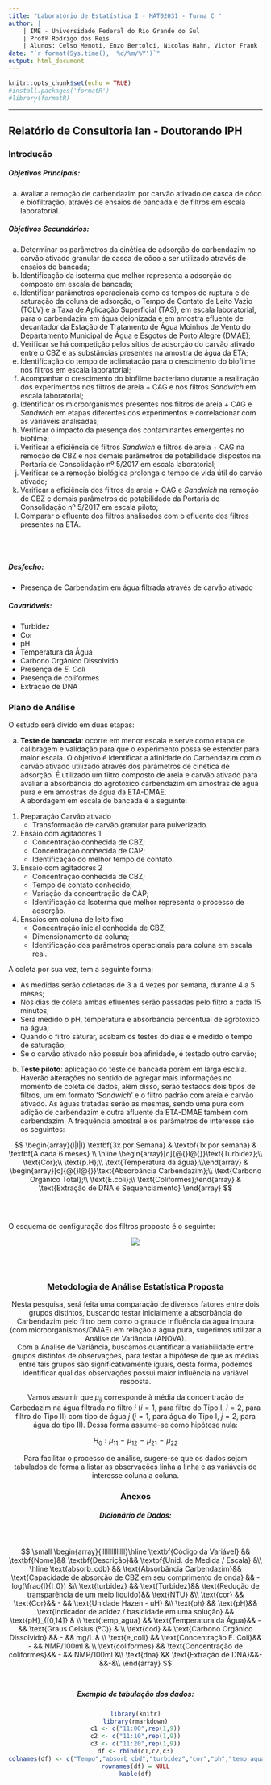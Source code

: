 ```yaml
---
title: "Laboratório de Estatística I - MAT02031 - Turma C "
author: | 
    | IME - Universidade Federal do Rio Grande do Sul
    | Profº Rodrigo dos Reis
    | Alunos: Celso Menoti, Enzo Bertoldi, Nicolas Hahn, Victor Frank
date: "`r format(Sys.time(), '%d/%m/%Y')`"
output: html_document
---
```


```r
knitr::opts_chunk$set(echo = TRUE)
#install.packages('formatR')
#library(formatR)
```

***
## Relatório de Consultoria Ian - Doutorando IPH
### Introdução
##### Objetivos Principais:

a) Avaliar a remoção de carbendazim por carvão ativado de casca de côco e biofiltração, através de ensaios de bancada e de filtros em escala laboratorial.

##### Objetivos Secundários:

a)	Determinar os parâmetros da cinética de adsorção do carbendazim no carvão ativado granular de casca de côco a ser utilizado através de ensaios de bancada;
b)	Identificação da isoterma que melhor representa a adsorção do composto em escala de bancada;
c)	Identificar parâmetros operacionais como os tempos de ruptura e de saturação da coluna de adsorção, o Tempo de Contato de Leito Vazio (TCLV) e a Taxa de Aplicação Superficial (TAS), em escala laboratorial, para o carbendazim em água deionizada e em amostra efluente de decantador da Estação de Tratamento de Água Moinhos de Vento do Departamento Municipal de Água e Esgotos de Porto Alegre (DMAE);
d)	Verificar se há competição pelos sítios de adsorção do carvão ativado entre o CBZ e as substâncias presentes na amostra de água da ETA;
e)	Identificação do tempo de aclimatação para o crescimento do biofilme nos filtros em escala laboratorial;
f)	Acompanhar o crescimento do biofilme bacteriano durante a realização dos experimentos nos filtros de areia + CAG e nos filtros *Sandwich* em escala laboratorial;
g)	Identificar os microorganismos presentes nos filtros de areia + CAG e *Sandwich* em etapas diferentes dos experimentos e correlacionar com as variáveis analisadas;
h)	Verificar o impacto da presença dos contaminantes emergentes no biofilme;
i)	Verificar a eficiência de filtros *Sandwich* e filtros de areia + CAG na remoção de CBZ e nos demais parâmetros de potabilidade dispostos na Portaria de Consolidação nº 5/2017 em escala laboratorial;
j)	Verificar se a remoção biológica prolonga o tempo de vida útil do carvão ativado;
k)	Verificar a eficiência dos filtros de areia + CAG e *Sandwich* na remoção de CBZ e demais parâmetros de potabilidade da Portaria de Consolidação nº 5/2017 em escala piloto;
l)	Comparar o efluente dos filtros analisados com o efluente dos filtros presentes na ETA.

\
\

##### Desfecho:
- Presença de Carbendazim em água filtrada através de carvão ativado

#####  Covariáveis:
- Turbidez
- Cor
- pH
- Temperatura da Água
- Carbono Orgânico Dissolvido
- Presença de *E. Coli*
- Presença de coliformes
- Extração de DNA

### Plano de Análise
O estudo será divido em duas etapas:

a) **Teste de bancada**: ocorre em menor escala e serve como etapa de calibragem e validação para que o experimento possa se estender para maior escala. O objetivo é identificar a afinidade do Carbendazim com o carvão ativado utilizado através dos parâmetros de cinética de adsorção. É utilizado um filtro composto de areia e carvão ativado para avaliar a absorbância do agrotóxico carbendazim em amostras de água pura e em amostras de água da ETA-DMAE.\
A abordagem em escala de bancada é a seguinte:
1. Preparação Carvão ativado 
    + Transformação de carvão granular para pulverizado.
2. Ensaio com agitadores 1
    + Concentração conhecida de CBZ;
    + Concentração conhecida de CAP;
    + Identificação do melhor tempo de contato.
3. Ensaio com agitadores 2
    + Concentração conhecida de CBZ;
    + Tempo de contato conhecido;
    + Variação da concentração de CAP;
    + Identificação da Isoterma que melhor representa o processo de adsorção.
4. Ensaios em coluna de leito fixo
    + Concentração inicial conhecida de CBZ;
    + Dimensionamento da coluna;
    + Identificação dos parâmetros operacionais para coluna em escala real.


A coleta por sua vez, tem a seguinte forma:

* As medidas serão coletadas de 3 a 4 vezes por semana, durante 4 a 5 meses;
* Nos dias de coleta ambas efluentes serão passadas pelo filtro a cada 15 minutos;
* Será medido o pH, temperatura e absorbância percentual de agrotóxico na água;
* Quando o filtro saturar, acabam os testes do dias e é medido o tempo de saturação;
* Se o carvão ativado não possuir boa afinidade, é testado outro carvão;


b) **Teste piloto**: aplicação do teste de bancada porém em larga escala. Haverão alterações no sentido de agregar mais informações no momento de coleta de dados, além disso, serão testados dois tipos de filtros, um em formato '*Sandwich*' e o filtro padrão com areia e carvão ativado. As águas tratadas serão as mesmas, sendo uma pura com adição de carbendazim e outra afluente da ETA-DMAE também com carbendazim. A frequência amostral e os parâmetros de interesse são os seguintes:

$$
\begin{array}{l|l|l}
\textbf{3x por Semana}  & \textbf{1x por semana} & \textbf{A cada 6 meses}   \\ \hline
\begin{array}[c]{@{}l@{}}\text{Turbidez};\\ \text{Cor};\\ \text{p.H};\\ \text{Temperatura da água};\\\end{array} & \begin{array}[c]{@{}l@{}}\text{Absorbância Carbendazim};\\ \text{Carbono Orgânico Total};\\ \text{E.coli};\\ \text{Coliformes};\end{array} & \text{Extração de DNA e Sequenciamento}
\end{array}
$$
\
\
\
O esquema de configuração dos filtros proposto é o seguinte:
<center>![](./esquema_filtro.png)

\
\



### Metodologia de Análise Estatística Proposta
Nesta pesquisa, será feita uma comparação de diversos fatores entre dois grupos distintos, buscando testar inicialmente a absorbância do Carbendazim pelo filtro bem como o grau de influência da água impura (com microorganismos/DMAE) em relação a água pura, sugerimos utilizar a Análise de Variância (ANOVA).\
Com a Análise de Variância, buscamos quantificar a variabilidade entre grupos distintos de observações, para testar a hipótese de que as médias entre tais grupos são significativamente iguais, desta forma, podemos identificar qual das observações possui maior influência na variável resposta.\


Vamos assumir que $\mu_{ij}$ corresponde à média da concentração de Carbedazim na água filtrada no filtro $i$ ($i=1$, para filtro do Tipo I, $i=2$, para filtro do Tipo II) com tipo de água $j$ ($j=1$, para água do Tipo I, $j=2$, para água do tipo II). Dessa forma assume-se como hipótese nula:

$$
H_{0}: \mu_{11} = \mu_{12} = \mu_{21} = \mu_{22}
$$

Para facilitar o processo de análise, sugere-se que os dados sejam tabulados de forma a listar as observações linha a linha e as variáveis de interesse coluna a coluna.



### Anexos
##### Dicionário de Dados:
\
<center>
$$
\small
\begin{array}{llllllllllllll}\hline
\textbf{Código da Variável} && \textbf{Nome}&& \textbf{Descrição}&& \textbf{Unid. de Medida / Escala} &\\ \hline
\text{absorb_cdb} && \text{Absorbância Carbendazim}&& \text{Capacidade de absorção de CBZ em seu comprimento de onda} && -log(\frac{I}{I_0}) &\\
\text{turbidez} && \text{Turbidez}&& \text{Redução de transparência de um meio líquido}&& \text{NTU} &\\
\text{cor} && \text{Cor}&& -  && \text{Unidade Hazen - uH}   &\\
\text{ph} && \text{pH}&& \text{Indicador de acidez / basicidade em uma solução} && \text{pH}_{[0,14]} &   \\
\text{temp_agua} && \text{Temperatura da Água}&& - && \text{Graus Celsius  (ºC)}  &    \\
\text{cod} && \text{Carbono Orgânico Dissolvido} && - && mg/L   &    \\
\text{e_coli} && \text{Concentração E. Coli}&& - && NMP/100ml      &    \\
\text{coliformes} && \text{Concentração de coliformes}&& - && NMP/100ml          &\\
\text{dna} && \text{Extração de DNA}&&-&&-&\\
\end{array}
$$ 
\

##### Exemplo de tabulação dos dados:

```r
library(knitr)
library(rmarkdown)
c1 <- c("11:00",rep(1,9))
c2 <- c("11:10",rep(1,9))
c3 <- c("11:20",rep(1,9))
df <- rbind(c1,c2,c3)
colnames(df) <- c("Tempo","absorb_cbd","turbidez","cor","ph","temp_agua","cod","e_coli","coliformes","dna")
rownames(df) = NULL
kable(df)

```


